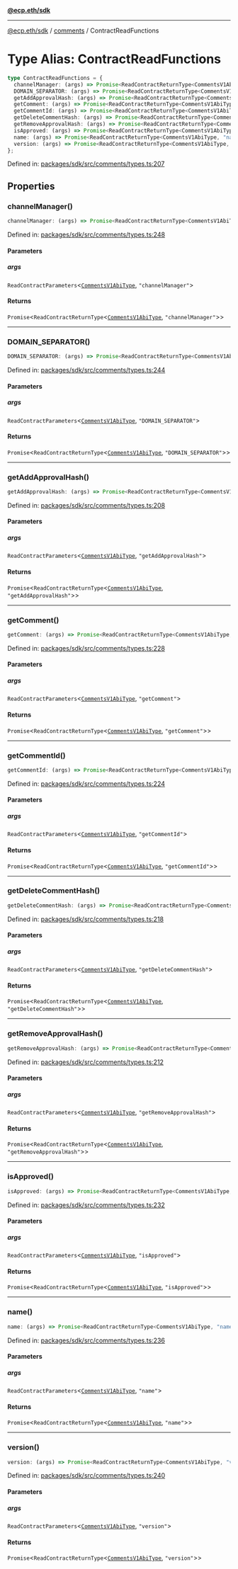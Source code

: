 [**@ecp.eth/sdk**](../../index.mdx)

***

[@ecp.eth/sdk](/sdk-reference/index.mdx) / [comments](/sdk-reference/comments/index.mdx) / ContractReadFunctions

# Type Alias: ContractReadFunctions

```ts
type ContractReadFunctions = {
  channelManager: (args) => Promise<ReadContractReturnType<CommentsV1AbiType, "channelManager">>;
  DOMAIN_SEPARATOR: (args) => Promise<ReadContractReturnType<CommentsV1AbiType, "DOMAIN_SEPARATOR">>;
  getAddApprovalHash: (args) => Promise<ReadContractReturnType<CommentsV1AbiType, "getAddApprovalHash">>;
  getComment: (args) => Promise<ReadContractReturnType<CommentsV1AbiType, "getComment">>;
  getCommentId: (args) => Promise<ReadContractReturnType<CommentsV1AbiType, "getCommentId">>;
  getDeleteCommentHash: (args) => Promise<ReadContractReturnType<CommentsV1AbiType, "getDeleteCommentHash">>;
  getRemoveApprovalHash: (args) => Promise<ReadContractReturnType<CommentsV1AbiType, "getRemoveApprovalHash">>;
  isApproved: (args) => Promise<ReadContractReturnType<CommentsV1AbiType, "isApproved">>;
  name: (args) => Promise<ReadContractReturnType<CommentsV1AbiType, "name">>;
  version: (args) => Promise<ReadContractReturnType<CommentsV1AbiType, "version">>;
};
```

Defined in: [packages/sdk/src/comments/types.ts:207](https://github.com/ecp-eth/comments-monorepo/blob/main/packages/sdk/src/comments/types.ts#L207)

## Properties

### channelManager()

```ts
channelManager: (args) => Promise<ReadContractReturnType<CommentsV1AbiType, "channelManager">>;
```

Defined in: [packages/sdk/src/comments/types.ts:248](https://github.com/ecp-eth/comments-monorepo/blob/main/packages/sdk/src/comments/types.ts#L248)

#### Parameters

##### args

`ReadContractParameters`\<[`CommentsV1AbiType`](/sdk-reference/comments/type-aliases/CommentsV1AbiType.mdx), `"channelManager"`\>

#### Returns

`Promise`\<`ReadContractReturnType`\<[`CommentsV1AbiType`](/sdk-reference/comments/type-aliases/CommentsV1AbiType.mdx), `"channelManager"`\>\>

***

### DOMAIN\_SEPARATOR()

```ts
DOMAIN_SEPARATOR: (args) => Promise<ReadContractReturnType<CommentsV1AbiType, "DOMAIN_SEPARATOR">>;
```

Defined in: [packages/sdk/src/comments/types.ts:244](https://github.com/ecp-eth/comments-monorepo/blob/main/packages/sdk/src/comments/types.ts#L244)

#### Parameters

##### args

`ReadContractParameters`\<[`CommentsV1AbiType`](/sdk-reference/comments/type-aliases/CommentsV1AbiType.mdx), `"DOMAIN_SEPARATOR"`\>

#### Returns

`Promise`\<`ReadContractReturnType`\<[`CommentsV1AbiType`](/sdk-reference/comments/type-aliases/CommentsV1AbiType.mdx), `"DOMAIN_SEPARATOR"`\>\>

***

### getAddApprovalHash()

```ts
getAddApprovalHash: (args) => Promise<ReadContractReturnType<CommentsV1AbiType, "getAddApprovalHash">>;
```

Defined in: [packages/sdk/src/comments/types.ts:208](https://github.com/ecp-eth/comments-monorepo/blob/main/packages/sdk/src/comments/types.ts#L208)

#### Parameters

##### args

`ReadContractParameters`\<[`CommentsV1AbiType`](/sdk-reference/comments/type-aliases/CommentsV1AbiType.mdx), `"getAddApprovalHash"`\>

#### Returns

`Promise`\<`ReadContractReturnType`\<[`CommentsV1AbiType`](/sdk-reference/comments/type-aliases/CommentsV1AbiType.mdx), `"getAddApprovalHash"`\>\>

***

### getComment()

```ts
getComment: (args) => Promise<ReadContractReturnType<CommentsV1AbiType, "getComment">>;
```

Defined in: [packages/sdk/src/comments/types.ts:228](https://github.com/ecp-eth/comments-monorepo/blob/main/packages/sdk/src/comments/types.ts#L228)

#### Parameters

##### args

`ReadContractParameters`\<[`CommentsV1AbiType`](/sdk-reference/comments/type-aliases/CommentsV1AbiType.mdx), `"getComment"`\>

#### Returns

`Promise`\<`ReadContractReturnType`\<[`CommentsV1AbiType`](/sdk-reference/comments/type-aliases/CommentsV1AbiType.mdx), `"getComment"`\>\>

***

### getCommentId()

```ts
getCommentId: (args) => Promise<ReadContractReturnType<CommentsV1AbiType, "getCommentId">>;
```

Defined in: [packages/sdk/src/comments/types.ts:224](https://github.com/ecp-eth/comments-monorepo/blob/main/packages/sdk/src/comments/types.ts#L224)

#### Parameters

##### args

`ReadContractParameters`\<[`CommentsV1AbiType`](/sdk-reference/comments/type-aliases/CommentsV1AbiType.mdx), `"getCommentId"`\>

#### Returns

`Promise`\<`ReadContractReturnType`\<[`CommentsV1AbiType`](/sdk-reference/comments/type-aliases/CommentsV1AbiType.mdx), `"getCommentId"`\>\>

***

### getDeleteCommentHash()

```ts
getDeleteCommentHash: (args) => Promise<ReadContractReturnType<CommentsV1AbiType, "getDeleteCommentHash">>;
```

Defined in: [packages/sdk/src/comments/types.ts:218](https://github.com/ecp-eth/comments-monorepo/blob/main/packages/sdk/src/comments/types.ts#L218)

#### Parameters

##### args

`ReadContractParameters`\<[`CommentsV1AbiType`](/sdk-reference/comments/type-aliases/CommentsV1AbiType.mdx), `"getDeleteCommentHash"`\>

#### Returns

`Promise`\<`ReadContractReturnType`\<[`CommentsV1AbiType`](/sdk-reference/comments/type-aliases/CommentsV1AbiType.mdx), `"getDeleteCommentHash"`\>\>

***

### getRemoveApprovalHash()

```ts
getRemoveApprovalHash: (args) => Promise<ReadContractReturnType<CommentsV1AbiType, "getRemoveApprovalHash">>;
```

Defined in: [packages/sdk/src/comments/types.ts:212](https://github.com/ecp-eth/comments-monorepo/blob/main/packages/sdk/src/comments/types.ts#L212)

#### Parameters

##### args

`ReadContractParameters`\<[`CommentsV1AbiType`](/sdk-reference/comments/type-aliases/CommentsV1AbiType.mdx), `"getRemoveApprovalHash"`\>

#### Returns

`Promise`\<`ReadContractReturnType`\<[`CommentsV1AbiType`](/sdk-reference/comments/type-aliases/CommentsV1AbiType.mdx), `"getRemoveApprovalHash"`\>\>

***

### isApproved()

```ts
isApproved: (args) => Promise<ReadContractReturnType<CommentsV1AbiType, "isApproved">>;
```

Defined in: [packages/sdk/src/comments/types.ts:232](https://github.com/ecp-eth/comments-monorepo/blob/main/packages/sdk/src/comments/types.ts#L232)

#### Parameters

##### args

`ReadContractParameters`\<[`CommentsV1AbiType`](/sdk-reference/comments/type-aliases/CommentsV1AbiType.mdx), `"isApproved"`\>

#### Returns

`Promise`\<`ReadContractReturnType`\<[`CommentsV1AbiType`](/sdk-reference/comments/type-aliases/CommentsV1AbiType.mdx), `"isApproved"`\>\>

***

### name()

```ts
name: (args) => Promise<ReadContractReturnType<CommentsV1AbiType, "name">>;
```

Defined in: [packages/sdk/src/comments/types.ts:236](https://github.com/ecp-eth/comments-monorepo/blob/main/packages/sdk/src/comments/types.ts#L236)

#### Parameters

##### args

`ReadContractParameters`\<[`CommentsV1AbiType`](/sdk-reference/comments/type-aliases/CommentsV1AbiType.mdx), `"name"`\>

#### Returns

`Promise`\<`ReadContractReturnType`\<[`CommentsV1AbiType`](/sdk-reference/comments/type-aliases/CommentsV1AbiType.mdx), `"name"`\>\>

***

### version()

```ts
version: (args) => Promise<ReadContractReturnType<CommentsV1AbiType, "version">>;
```

Defined in: [packages/sdk/src/comments/types.ts:240](https://github.com/ecp-eth/comments-monorepo/blob/main/packages/sdk/src/comments/types.ts#L240)

#### Parameters

##### args

`ReadContractParameters`\<[`CommentsV1AbiType`](/sdk-reference/comments/type-aliases/CommentsV1AbiType.mdx), `"version"`\>

#### Returns

`Promise`\<`ReadContractReturnType`\<[`CommentsV1AbiType`](/sdk-reference/comments/type-aliases/CommentsV1AbiType.mdx), `"version"`\>\>
